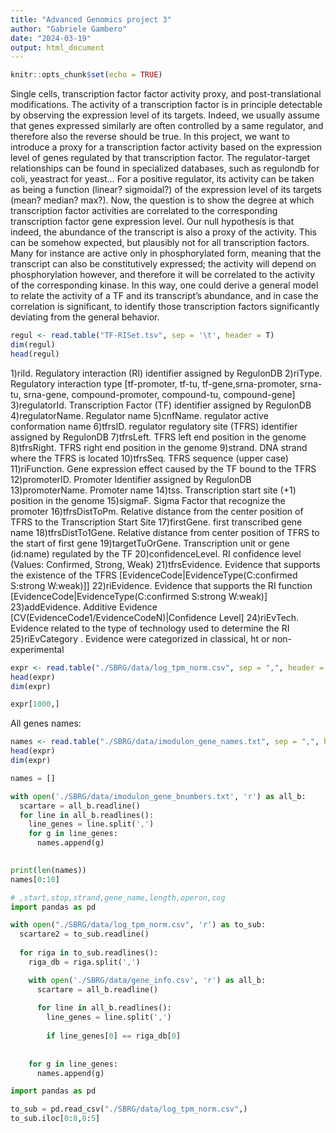 ```yaml
---
title: "Advanced Genomics project 3"
author: "Gabriele Gambero"
date: "2024-03-19"
output: html_document
---
```


```r
knitr::opts_chunk$set(echo = TRUE)
```

Single cells, transcription factor factor activity proxy, and
post-translational modifications. The activity of a transcription factor is in principle
detectable by observing the expression level of its targets. Indeed, we usually
assume that genes expressed similarly are often controlled by a same regulator, and
therefore also the reverse should be true. 
In this project, we want to introduce a proxy for a transcription factor activity based on the expression level of genes
regulated by that transcription factor. The regulator-target relationships can be found
in specialized databases, such as regulondb for coli, yeastract for yeast... For a
positive regulator, its activity can be taken as being a function (linear? sigmoidal?) of
the expression level of its targets (mean? median? max?). Now, the question is to
show the degree at which transcription factor activities are correlated to the
corresponding transcription factor gene expression level. Our null hypothesis is that
indeed, the abundance of the transcript is also a proxy of the activity. This can be
somehow expected, but plausibly not for all transcription factors. Many for instance
are active only in phosphorylated form, meaning that the transcript can also be
constitutively expressed; the activity will depend on phosphorylation however, and
therefore it will be correlated to the activity of the corresponding kinase. In this way,
one could derive a general model to relate the activity of a TF and its transcript’s
abundance, and in case the correlation is significant, to identify those transcription
factors significantly deviating from the general behavior.




```r
regul <- read.table("TF-RISet.tsv", sep = '\t', header = T)
dim(regul)
head(regul)
```
1)riId. Regulatory interaction (RI) identifier assigned by RegulonDB
2)riType. Regulatory interaction type [tf-promoter, tf-tu, tf-gene,srna-promoter, srna-tu, srna-gene, compound-promoter, compound-tu, compound-gene]
3)regulatorId. Transcription Factor (TF) identifier assigned by RegulonDB
4)regulatorName. Regulator name
5)cnfName. regulator active conformation name
6)tfrsID. regulator regulatory site (TFRS) identifier assigned by RegulonDB
7)tfrsLeft. TFRS left end position in the genome
8)tfrsRight. TFRS right end position in the genome
9)strand. DNA strand where the TFRS is located
10)tfrsSeq. TFRS sequence (upper case)
11)riFunction. Gene expression effect caused by the TF bound to the TFRS
12)promoterID. Promoter Identifier assigned by RegulonDB
13)promoterName. Promoter name
14)tss. Transcription start site (+1) position in the genome
15)sigmaF. Sigma Factor that recognize the promoter
16)tfrsDistToPm. Relative distance from the center position of TFRS to the Transcription Start Site
17)firstGene. first transcribed gene name
18)tfrsDistTo1Gene. Relative distance from center position of TFRS to the start of first gene
19)targetTuOrGene. Transcription unit or gene (id:name) regulated by the TF
20)confidenceLevel. RI confidence level (Values: Confirmed, Strong, Weak)
21)tfrsEvidence. Evidence that supports the existence of the TFRS [EvidenceCode|EvidenceType(C:confirmed S:strong W:weak)]]
22)riEvidence. Evidence that supports the RI function [EvidenceCode|EvidenceType(C:confirmed S:strong W:weak)]
23)addEvidence. Additive Evidence [CV(EvidenceCode1/EvidenceCodeN)|Confidence Level]
24)riEvTech. Evidence related to the type of technology used to determine the RI
25)riEvCategory . Evidence were categorized in classical, ht or non-experimental





```r
expr <- read.table("./SBRG/data/log_tpm_norm.csv", sep = ",", header = T)
head(expr)
dim(expr)
```
```r
expr[1000,]
```


All genes names:



```r
names <- read.table("./SBRG/data/imodulon_gene_names.txt", sep = ",", header = T)
head(expr)
dim(expr)
```

```python
names = []

with open('./SBRG/data/imodulon_gene_bnumbers.txt', 'r') as all_b:
  scartare = all_b.readline()
  for line in all_b.readlines():
    line_genes = line.split(',')
    for g in line_genes:
      names.append(g)
      

print(len(names))
names[0:10]
```

```python
# ,start,stop,strand,gene_name,length,operon,cog
import pandas as pd

with open("./SBRG/data/log_tpm_norm.csv", 'r') as to_sub:
  scartare2 = to_sub.readline()
      
  for riga in to_sub.readlines():
    riga_db = riga.split(',')

    with open('./SBRG/data/gene_info.csv', 'r') as all_b:
      scartare = all_b.readline()
          
      for line in all_b.readlines():
        line_genes = line.split(',')
    
        if line_genes[0] == riga_db[0]
            
            
    for g in line_genes:
      names.append(g)

```

```python
import pandas as pd

to_sub = pd.read_csv("./SBRG/data/log_tpm_norm.csv",)
to_sub.iloc[0:8,0:5]

```















































